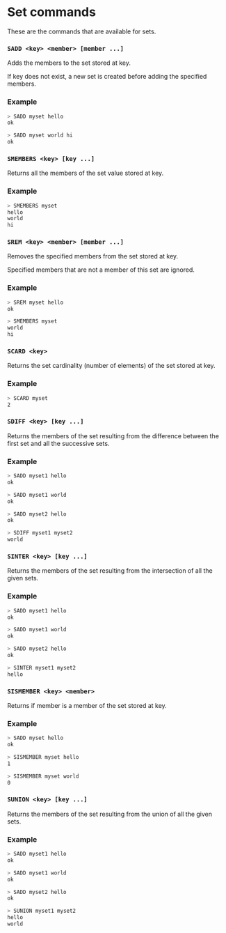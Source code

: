 # Set commands

These are the commands that are available for sets.

### `SADD <key> <member> [member ...]`

Adds the members to the set stored at key.

If key does not exist, a new set is created before adding the specified members.

### Example

```sh
> SADD myset hello
ok

> SADD myset world hi
ok
```

### `SMEMBERS <key> [key ...]`

Returns all the members of the set value stored at key.

### Example

```sh
> SMEMBERS myset
hello
world
hi
```

### `SREM <key> <member> [member ...]`

Removes the specified members from the set stored at key.

Specified members that are not a member of this set are ignored.

### Example

```sh
> SREM myset hello
ok

> SMEMBERS myset
world
hi
```

### `SCARD <key>`

Returns the set cardinality (number of elements) of the set stored at key.

### Example

```sh
> SCARD myset
2
```

### `SDIFF <key> [key ...]`

Returns the members of the set resulting from the difference between the first set and all the successive sets.

### Example

```sh
> SADD myset1 hello
ok

> SADD myset1 world
ok

> SADD myset2 hello
ok

> SDIFF myset1 myset2
world
```

### `SINTER <key> [key ...]`

Returns the members of the set resulting from the intersection of all the given sets.

### Example

```sh
> SADD myset1 hello
ok

> SADD myset1 world
ok

> SADD myset2 hello
ok

> SINTER myset1 myset2
hello
```

### `SISMEMBER <key> <member>`

Returns if member is a member of the set stored at key.

### Example

```sh
> SADD myset hello
ok

> SISMEMBER myset hello
1

> SISMEMBER myset world
0
```

### `SUNION <key> [key ...]`

Returns the members of the set resulting from the union of all the given sets.

### Example

```sh
> SADD myset1 hello
ok

> SADD myset1 world
ok

> SADD myset2 hello
ok

> SUNION myset1 myset2
hello
world
```
